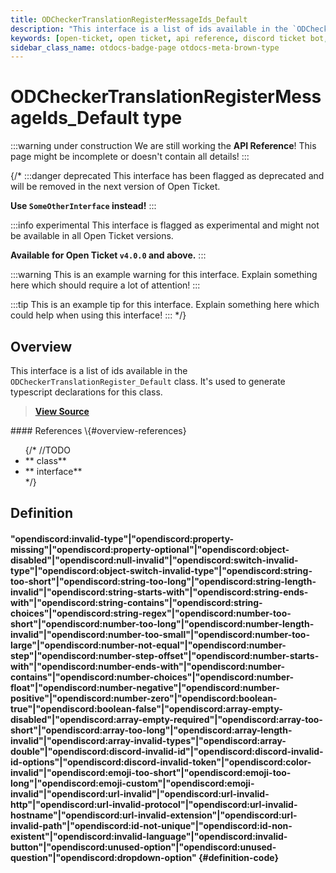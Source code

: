 ```yaml
---
title: ODCheckerTranslationRegisterMessageIds_Default
description: "This interface is a list of ids available in the `ODCheckerTranslationRegister_Default` class. It's used to generate typescript declarations for this class."
keywords: [open-ticket, open ticket, api reference, discord ticket bot, type]
sidebar_class_name: otdocs-badge-page otdocs-meta-brown-type
---
```

<head>
    <link rel="apple-touch-icon" href="/img/logo_vertical.png"/>
</head>

# ODCheckerTranslationRegisterMessageIds_Default <M color="brown">type</M>

:::warning under construction
We are still working the **API Reference**! This page might be incomplete or doesn't contain all details!
:::

{/*
:::danger deprecated
This interface has been flagged as deprecated and will be removed in the next version of Open Ticket.

**Use `SomeOtherInterface` instead!**
:::

:::info experimental
This interface is flagged as experimental and might not be available in all Open Ticket versions.

**Available for Open Ticket `v4.0.0` and above.**
:::

:::warning
This is an example warning for this interface. Explain something here which should require a lot of attention!
:::

:::tip
This is an example tip for this interface. Explain something here which could help when using this interface!
:::
*/}

## Overview
This interface is a list of ids available in the `ODCheckerTranslationRegister_Default` class.
It's used to generate typescript declarations for this class.

> [**View Source**](https://otgithub.dj-dj.be/tree/main/src/core/api/defaults/checker.ts#L235)

<FlexHorizontal>
<div style={{width:"50%"}} className="otdocs-flex-mobile-width">
    #### References \{#overview-references}
    <ul>
        {/*
        //TODO
        <li>**<code><ApiUrl url="class:ODId" label="api.ODId"/></code> <M color="purple">class</M>**</li>
        <li>**<code><ApiUrl url="interface:ODExampleInterface" label="api.ODExampleInterface"/></code> <M color="gray">interface</M>**</li>
        */}
    </ul>
</div>
</FlexHorizontal>

## Definition
#### <ApiBlock>"opendiscord:invalid-type"|"opendiscord:property-missing"|"opendiscord:property-optional"|"opendiscord:object-disabled"|"opendiscord:null-invalid"|"opendiscord:switch-invalid-type"|"opendiscord:object-switch-invalid-type"|"opendiscord:string-too-short"|"opendiscord:string-too-long"|"opendiscord:string-length-invalid"|"opendiscord:string-starts-with"|"opendiscord:string-ends-with"|"opendiscord:string-contains"|"opendiscord:string-choices"|"opendiscord:string-regex"|"opendiscord:number-too-short"|"opendiscord:number-too-long"|"opendiscord:number-length-invalid"|"opendiscord:number-too-small"|"opendiscord:number-too-large"|"opendiscord:number-not-equal"|"opendiscord:number-step"|"opendiscord:number-step-offset"|"opendiscord:number-starts-with"|"opendiscord:number-ends-with"|"opendiscord:number-contains"|"opendiscord:number-choices"|"opendiscord:number-float"|"opendiscord:number-negative"|"opendiscord:number-positive"|"opendiscord:number-zero"|"opendiscord:boolean-true"|"opendiscord:boolean-false"|"opendiscord:array-empty-disabled"|"opendiscord:array-empty-required"|"opendiscord:array-too-short"|"opendiscord:array-too-long"|"opendiscord:array-length-invalid"|"opendiscord:array-invalid-types"|"opendiscord:array-double"|"opendiscord:discord-invalid-id"|"opendiscord:discord-invalid-id-options"|"opendiscord:discord-invalid-token"|"opendiscord:color-invalid"|"opendiscord:emoji-too-short"|"opendiscord:emoji-too-long"|"opendiscord:emoji-custom"|"opendiscord:emoji-invalid"|"opendiscord:url-invalid"|"opendiscord:url-invalid-http"|"opendiscord:url-invalid-protocol"|"opendiscord:url-invalid-hostname"|"opendiscord:url-invalid-extension"|"opendiscord:url-invalid-path"|"opendiscord:id-not-unique"|"opendiscord:id-non-existent"|"opendiscord:invalid-language"|"opendiscord:invalid-button"|"opendiscord:unused-option"|"opendiscord:unused-question"|"opendiscord:dropdown-option"</ApiBlock> {#definition-code}
